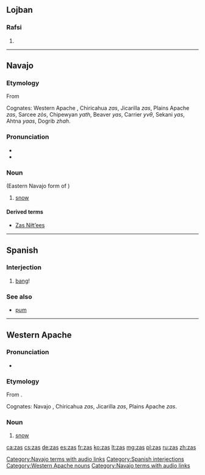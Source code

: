 ==Lojban==

===Rafsi===
{{jbo-rafsi}}

# {{jbo-rafsi of|zasni}}

----

==Navajo==
{{wikipedia|lang=nv}}

===Etymology===
From {{etyl|ath-pro|nv}} {{m|ath-pro|*yəx̣s}}

Cognates: Western Apache ''{{l|apw|zas}}'', Chiricahua ''zas'', Jicarilla ''zas'', Plains Apache ''zas'', Sarcee ''zòs'', Chipewyan ''yath'', Beaver ''yas'', Carrier ''yvθ'', Sekani ''yas'', Ahtna ''yaas'', Dogrib ''zhah''.

===Pronunciation===
* {{IPA|[zàs]|lang=nv}}
* {{audio|Nv-zas.ogg|Audio (NV)|lang=nv}}

===Noun===
{{head|nv|noun}} (Eastern Navajo form of '''{{l|nv|yas}}''')

# [[snow]]

====Derived terms====
* [[Zas Niłtʼees]]

[[Category:Navajo terms with audio links]]

----

==Spanish==

===Interjection===
{{head|es|interjections}}

# [[bang]]!

===See also===
* [[pum]]

[[Category:Spanish interjections]]

----

==Western Apache==

===Pronunciation===
* {{IPA|[zàs]|lang=apw}}

===Etymology===

From {{etyl|ath-pro|apw}} {{m|ath-pro|*yəx̣s}}.

Cognates: Navajo ''{{l|nv|yas}}'', Chiricahua ''zas'', Jicarilla ''zas'', Plains Apache ''zas''.

===Noun===
{{head|apw|nouns}}

# [[snow]]

[[Category:Western Apache nouns]]
[[Category:Navajo terms with audio links]]

[[ca:zas]]
[[cs:zas]]
[[de:zas]]
[[es:zas]]
[[fr:zas]]
[[ko:zas]]
[[lt:zas]]
[[mg:zas]]
[[pl:zas]]
[[ru:zas]]
[[zh:zas]]